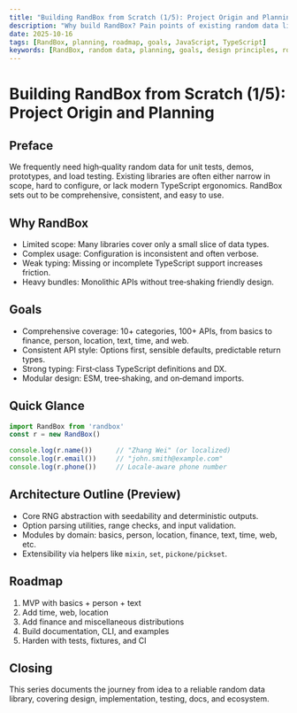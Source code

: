```yaml
---
title: "Building RandBox from Scratch (1/5): Project Origin and Planning"
description: "Why build RandBox? Pain points of existing random data libraries, the goals, scope, and roadmap for creating a modern, ergonomic JavaScript randomization toolkit with strong TypeScript support."
date: 2025-10-16
tags: [RandBox, planning, roadmap, goals, JavaScript, TypeScript]
keywords: [RandBox, random data, planning, goals, design principles, roadmap]
---
```


# Building RandBox from Scratch (1/5): Project Origin and Planning

## Preface

We frequently need high‑quality random data for unit tests, demos, prototypes, and load testing. Existing libraries are often either narrow in scope, hard to configure, or lack modern TypeScript ergonomics. RandBox sets out to be comprehensive, consistent, and easy to use.

## Why RandBox

- Limited scope: Many libraries cover only a small slice of data types.
- Complex usage: Configuration is inconsistent and often verbose.
- Weak typing: Missing or incomplete TypeScript support increases friction.
- Heavy bundles: Monolithic APIs without tree‑shaking friendly design.

## Goals

- Comprehensive coverage: 10+ categories, 100+ APIs, from basics to finance, person, location, text, time, and web.
- Consistent API style: Options first, sensible defaults, predictable return types.
- Strong typing: First‑class TypeScript definitions and DX.
- Modular design: ESM, tree‑shaking, and on‑demand imports.

## Quick Glance

```ts
import RandBox from 'randbox'
const r = new RandBox()

console.log(r.name())      // "Zhang Wei" (or localized)
console.log(r.email())     // "john.smith@example.com"
console.log(r.phone())     // Locale-aware phone number
```

## Architecture Outline (Preview)

- Core RNG abstraction with seedability and deterministic outputs.
- Option parsing utilities, range checks, and input validation.
- Modules by domain: basics, person, location, finance, text, time, web, etc.
- Extensibility via helpers like `mixin`, `set`, `pickone/pickset`.

## Roadmap

1) MVP with basics + person + text
2) Add time, web, location
3) Add finance and miscellaneous distributions
4) Build documentation, CLI, and examples
5) Harden with tests, fixtures, and CI

## Closing

This series documents the journey from idea to a reliable random data library, covering design, implementation, testing, docs, and ecosystem.

